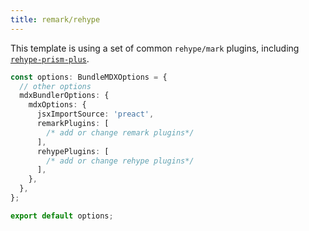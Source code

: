 ```yaml
---
title: remark/rehype
---
```


This template is using a set of common `rehype/mark` plugins, including [`rehype-prism-plus`](https://www.npmjs.com/package/rehype-prism-plus).

```ts {7,10} showLineNumbers
const options: BundleMDXOptions = {
  // other options
  mdxBundlerOptions: {
    mdxOptions: {
      jsxImportSource: 'preact',
      remarkPlugins: [
        /* add or change remark plugins*/
      ],
      rehypePlugins: [
        /* add or change rehype plugins*/
      ],
    },
  },
};

export default options;
```
